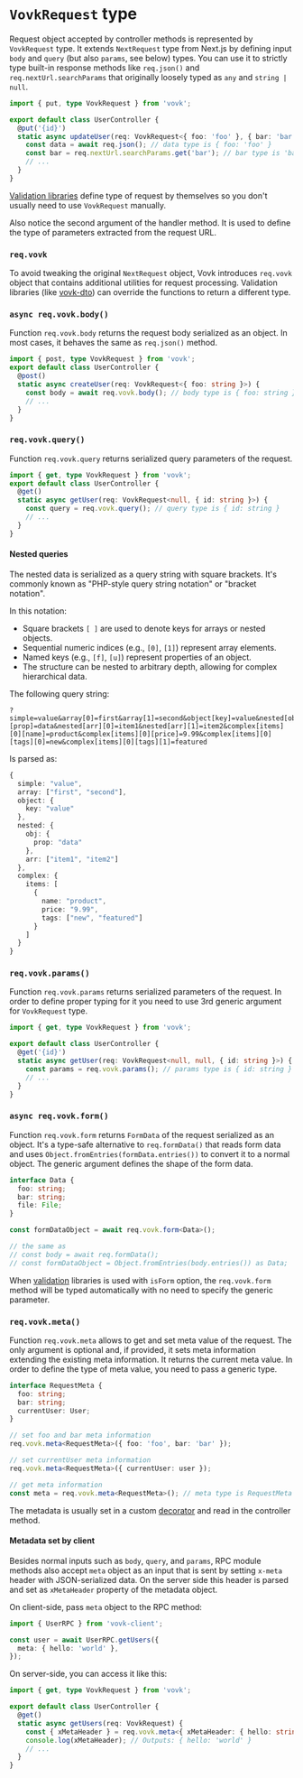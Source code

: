 
# `VovkRequest` type

Request object accepted by controller methods is represented by `VovkRequest` type. It extends `NextRequest` type from Next.js by defining input `body` and `query` (but also `params`, see below) types. You can use it to strictly type built-in response methods like `req.json()` and `req.nextUrl.searchParams` that originally loosely typed as `any` and `string | null`.

```ts
import { put, type VovkRequest } from 'vovk';

export default class UserController {
  @put('{id}')
  static async updateUser(req: VovkRequest<{ foo: 'foo' }, { bar: 'bar' }>, { id }: { id: string }) {
    const data = await req.json(); // data type is { foo: 'foo' }
    const bar = req.nextUrl.searchParams.get('bar'); // bar type is 'bar'
    // ...
  }
}
```

[Validation libraries](/validation) define type of request by themselves so you don't usually need to use `VovkRequest` manually.

Also notice the second argument of the handler method. It is used to define the type of parameters extracted from the request URL.

### `req.vovk`

To avoid tweaking the original `NextRequest` object, Vovk introduces `req.vovk` object that contains additional utilities for request processing. Validation libraries (like [vovk-dto](/validation/dto)) can override the functions to return a different type.

### `async req.vovk.body()`

Function `req.vovk.body` returns the request body serialized as an object. In most cases, it behaves the same as `req.json()` method.

```ts
import { post, type VovkRequest } from 'vovk';
export default class UserController {
  @post()
  static async createUser(req: VovkRequest<{ foo: string }>) {
    const body = await req.vovk.body(); // body type is { foo: string }
    // ...
  }
}
```

### `req.vovk.query()`

Function `req.vovk.query` returns serialized query parameters of the request.

```ts
import { get, type VovkRequest } from 'vovk';
export default class UserController {
  @get()
  static async getUser(req: VovkRequest<null, { id: string }>) {
    const query = req.vovk.query(); // query type is { id: string }
    // ...
  }
}
```

#### Nested queries

The nested data is serialized as a query string with square brackets. It's commonly known as "PHP-style query string notation" or "bracket notation".

In this notation:

- Square brackets `[ ]` are used to denote keys for arrays or nested objects.
- Sequential numeric indices (e.g., `[0]`, `[1]`) represent array elements.
- Named keys (e.g., `[f]`, `[u]`) represent properties of an object.
- The structure can be nested to arbitrary depth, allowing for complex hierarchical data.

The following query string:

```
?simple=value&array[0]=first&array[1]=second&object[key]=value&nested[obj][prop]=data&nested[arr][0]=item1&nested[arr][1]=item2&complex[items][0][name]=product&complex[items][0][price]=9.99&complex[items][0][tags][0]=new&complex[items][0][tags][1]=featured
```

Is parsed as:

```ts
{
  simple: "value",
  array: ["first", "second"],
  object: {
    key: "value"
  },
  nested: {
    obj: {
      prop: "data"
    },
    arr: ["item1", "item2"]
  },
  complex: {
    items: [
      {
        name: "product",
        price: "9.99",
        tags: ["new", "featured"]
      }
    ]
  }
}
```

### `req.vovk.params()`

Function `req.vovk.params` returns serialized parameters of the request. In order to define proper typing for it you need to use 3rd generic argument for `VovkRequest` type.

```ts
import { get, type VovkRequest } from 'vovk';

export default class UserController {
  @get('{id}')
  static async getUser(req: VovkRequest<null, null, { id: string }>) {
    const params = req.vovk.params(); // params type is { id: string }
    // ...
  }
}
```

### `async req.vovk.form()`

Function `req.vovk.form` returns `FormData` of the request serialized as an object. It's a type-safe alternative to `req.formData()` that reads form data and uses `Object.fromEntries(formData.entries())` to convert it to a normal object. The generic argument defines the shape of the form data.

```ts
interface Data {
  foo: string;
  bar: string;
  file: File;
}

const formDataObject = await req.vovk.form<Data>();

// the same as
// const body = await req.formData();
// const formDataObject = Object.fromEntries(body.entries()) as Data;
```

When [validation](/validation) libraries is used with `isForm` option, the `req.vovk.form` method will be typed automatically with no need to specify the generic parameter.

### `req.vovk.meta()`

Function `req.vovk.meta` allows to get and set meta value of the request. The only argument is optional and, if provided, it sets meta information extending the existing meta information. It returns the current meta value. In order to define the type of meta value, you need to pass a generic type.

```ts
interface RequestMeta {
  foo: string;
  bar: string;
  currentUser: User;
}

// set foo and bar meta information
req.vovk.meta<RequestMeta>({ foo: 'foo', bar: 'bar' });

// set currentUser meta information
req.vovk.meta<RequestMeta>({ currentUser: user });

// get meta information
const meta = req.vovk.meta<RequestMeta>(); // meta type is RequestMeta including foo, bar and currentUser
```

The metadata is usually set in a custom [decorator](/controller/decorator) and read in the controller method.

#### Metadata set by client

Besides normal inputs such as `body`, `query`, and `params`, RPC module methods also accept `meta` object as an input that is sent by setting `x-meta` header with JSON-serialized data. On the server side this header is parsed and set as `xMetaHeader` property of the metadata object.

On client-side, pass `meta` object to the RPC method:

```ts
import { UserRPC } from 'vovk-client';

const user = await UserRPC.getUsers({
  meta: { hello: 'world' },
});
```

On server-side, you can access it like this:

```ts
import { get, type VovkRequest } from 'vovk';

export default class UserController {
  @get()
  static async getUsers(req: VovkRequest) {
    const { xMetaHeader } = req.vovk.meta<{ xMetaHeader: { hello: string } }>();
    console.log(xMetaHeader); // Outputs: { hello: 'world' }
    // ...
  }
}
```
